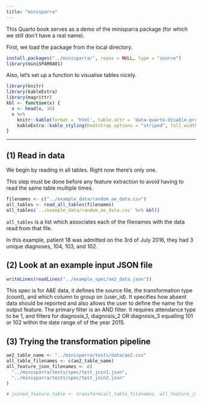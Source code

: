 ```yaml
---
title: "minisparra"
---
```


This Quarto book serves as a demo of the minisparra package (for which we still don't have a real name).

First, we load the package from the local directory.

```r
install.packages("../minisparra/", repos = NULL, type = "source")
library(miniSPARRA01)
```

Also, let's set up a function to visualise tables nicely.

```r
library(knitr)
library(kableExtra)
library(magrittr)
kbl <- function(x) {
  x <- head(x, 10)
  x %>%
    knitr::kable(format = 'html', table.attr = 'data-quarto-disable-processing="true"') %>%
    kableExtra::kable_styling(bootstrap_options = "striped", full_width = FALSE)
}
```

-----

## (1) Read in data

We begin by reading in all tables. Right now there's only one.

This step must be done before any feature extraction to avoid having to read the same table multiple times.

```r
filenames <- c("../example_data/random_ae_data.csv")
all_tables <- read_all_tables(filenames)
all_tables$`../example_data/random_ae_data.csv` %>% kbl()
```

`all_tables` is a list which associates each of the filenames with the data read from that file.

In this example, patient 18 was admitted on the 3rd of July 2016, they had 3 unique diagnoses, 104, 103, and 102.

## (2) Look at an example input JSON file

```r
writeLines(readLines("../example_spec/ae2_data.json"))
```

This spec is for A&E data, it defines the source file, the transformation type (count), and which column to group on (user_id). It specifies how absent data should be reported and also allows the user to define the name for the output feature. 
The primary filter is an AND filter. It requires attendance type to be 1, and filters for diagnosis_1, diagnosis_2 OR diagnosis_3 equalling 101 or 102 within the date range of of the year 2015.

## (3) Trying the transformation pipeline
```r
ae2_table_name <- "../minisparra/tests/data/ae2.csv"
all_table_filenames <- c(ae2_table_name)
all_feature_json_filenames <- c(
  "../minisparra/tests/spec/test_join1.json",
  "../minisparra/tests/spec/test_join2.json"
)

# joined_feature_table <- transform(all_table_filenames, all_feature_json_filenames)

```

